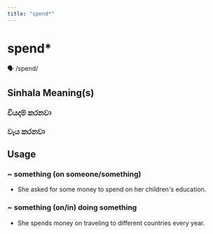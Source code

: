 ```yaml
---
title: "spend*"
---
```


# spend*

🗣️ /spend/

## Sinhala Meaning(s)

### වියදම් කරනවා
### වැය කරනවා

## Usage

### ~ something (on someone/something)

- She asked for some money to spend on her children's education.


### ~ something (on/in) doing something

- She spends money on traveling to different countries every year.

